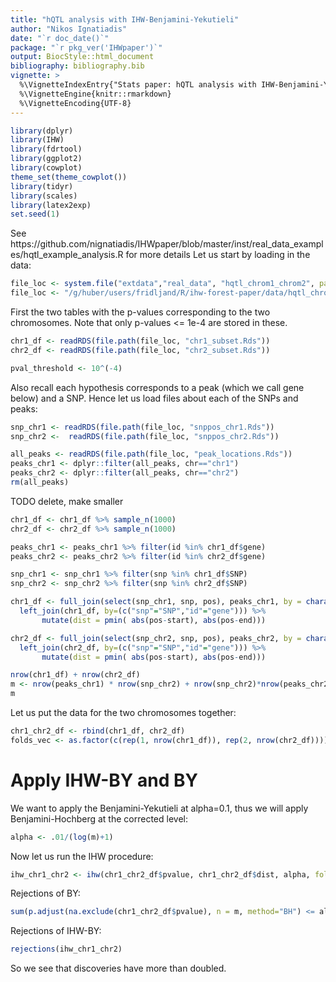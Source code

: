 ```yaml
---
title: "hQTL analysis with IHW-Benjamini-Yekutieli"
author: "Nikos Ignatiadis"
date: "`r doc_date()`"
package: "`r pkg_ver('IHWpaper')`"
output: BiocStyle::html_document
bibliography: bibliography.bib
vignette: >
  %\VignetteIndexEntry{"Stats paper: hQTL analysis with IHW-Benjamini-Yekutieli"}
  %\VignetteEngine{knitr::rmarkdown}
  %\VignetteEncoding{UTF-8}
---
```



```r
library(dplyr)
library(IHW)
library(fdrtool)
library(ggplot2)
library(cowplot)
theme_set(theme_cowplot())
library(tidyr)
library(scales)
library(latex2exp)
set.seed(1)
```
See https://github.com/nignatiadis/IHWpaper/blob/master/inst/real_data_examples/hqtl_example_analysis.R for more details
Let us start by loading in the data:

```r
file_loc <- system.file("extdata","real_data", "hqtl_chrom1_chrom2", package = "IHWpaper")
file_loc <- "/g/huber/users/fridljand/R/ihw-forest-paper/data/hqtl_chrom1_chrom2/"
```

First the two tables with the p-values corresponding to the two chromosomes. Note that only p-values <= 1e-4 are stored in these.
```r
chr1_df <- readRDS(file.path(file_loc, "chr1_subset.Rds"))
chr2_df <- readRDS(file.path(file_loc, "chr2_subset.Rds"))
```

```r
pval_threshold <- 10^(-4)
```

Also recall each hypothesis corresponds to a peak (which we call gene below) and a SNP. Hence let us load files about each of the SNPs and peaks:

```r
snp_chr1 <- readRDS(file.path(file_loc, "snppos_chr1.Rds"))
snp_chr2 <-  readRDS(file.path(file_loc, "snppos_chr2.Rds"))

all_peaks <- readRDS(file.path(file_loc, "peak_locations.Rds"))
peaks_chr1 <- dplyr::filter(all_peaks, chr=="chr1")
peaks_chr2 <- dplyr::filter(all_peaks, chr=="chr2")
rm(all_peaks)
```

TODO delete, make smaller
```r
chr1_df <- chr1_df %>% sample_n(1000)
chr2_df <- chr2_df %>% sample_n(1000)

peaks_chr1 <- peaks_chr1 %>% filter(id %in% chr1_df$gene)
peaks_chr2 <- peaks_chr2 %>% filter(id %in% chr2_df$gene)

snp_chr1 <- snp_chr1 %>% filter(snp %in% chr1_df$SNP)
snp_chr2 <- snp_chr2 %>% filter(snp %in% chr2_df$SNP)
```

```r
chr1_df <- full_join(select(snp_chr1, snp, pos), peaks_chr1, by = character()) %>%
  left_join(chr1_df, by=(c("snp"="SNP","id"="gene"))) %>%
       mutate(dist = pmin( abs(pos-start), abs(pos-end)))

chr2_df <- full_join(select(snp_chr2, snp, pos), peaks_chr2, by = character()) %>%
  left_join(chr2_df, by=(c("snp"="SNP","id"="gene"))) %>%
       mutate(dist = pmin( abs(pos-start), abs(pos-end)))
```

```r
nrow(chr1_df) + nrow(chr2_df)
m <- nrow(peaks_chr1) * nrow(snp_chr2) + nrow(snp_chr2)*nrow(peaks_chr2)
m
```

Let us put the data for the two chromosomes together:

```r
chr1_chr2_df <- rbind(chr1_df, chr2_df)
folds_vec <- as.factor(c(rep(1, nrow(chr1_df)), rep(2, nrow(chr2_df))))
```


# Apply IHW-BY and BY

We want to apply the Benjamini-Yekutieli at alpha=0.1, thus we will apply Benjamini-Hochberg at the corrected level:

```r
alpha <- .01/(log(m)+1)
```

Now let us run the IHW procedure:
```r
ihw_chr1_chr2 <- ihw(chr1_chr2_df$pvalue, chr1_chr2_df$dist, alpha, folds=folds_vec)
```


Rejections of BY:

```r
sum(p.adjust(na.exclude(chr1_chr2_df$pvalue), n = m, method="BH") <= alpha)
```

Rejections of IHW-BY:

```r
rejections(ihw_chr1_chr2)
```

So we see that discoveries have more than doubled.
